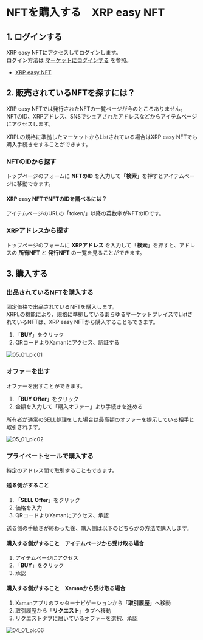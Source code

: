 # NFTを購入する　XRP easy NFT

<a id="05_01_01"></a>
## 1. ログインする

XRP easy NFTにアクセスしてログインします。  
ログイン方法は [マーケットにログインする](/02_how_to_start/02_login) を参照。  
- [XRP easy NFT](https://xrpeasynft.com/)


<a id="05_01_02"></a>
## 2. 販売されているNFTを探すには？

XRP easy NFTでは発行されたNFTの一覧ページが今のところありません。  
NFTのID、XRPアドレス、SNSでシェアされたアドレスなどからアイテムページにアクセスします。

XRPLの規格に準拠したマーケットからListされている場合はXRP easy NFTでも購入手続きをすることができます。

### NFTのIDから探す
トップページのフォームに **NFTのID** を入力して「**検索**」を押すとアイテムページに移動できます。

#### XRP easy NFTでNFTのIDを調べるには？
アイテムページのURLの「token/」以降の英数字がNFTのIDです。


### XRPアドレスから探す
トップページのフォームに **XRPアドレス** を入力して「**検索**」を押すと、アドレスの **所有NFT** と **発行NFT** の一覧を見ることができます。


<a id="05_01_03"></a>
## 3. 購入する

### 出品されているNFTを購入する

固定価格で出品されているNFTを購入します。  
XRPLの機能により、規格に準拠しているあらゆるマーケットプレイスでListされているNFTは、XRP easy NFTから購入することもできます。

1. 「**BUY**」をクリック
2. QRコードよりXamanにアクセス、認証する

<img className="" src="/manual_pic/05_01_pic01.png" alt="05_01_pic01" />

### オファーを出す

オファーを出すことができます。

1. 「**BUY Offer**」をクリック
2. 金額を入力して「購入オファー」より手続きを進める

所有者が通常のSELL処理をした場合は最高額のオファーを提示している相手と取引されます。

<img className="solo" src="/manual_pic/05_01_pic02.png" alt="05_01_pic02" />


### プライベートセールで購入する

特定のアドレス間で取引することもできます。

#### 送る側がすること
1. 「**SELL Offer**」をクリック
2. 価格を入力
3. QRコードよりXamanにアクセス、承認

送る側の手続きが終わった後、購入側は以下のどちらかの方法で購入します。

#### 購入する側がすること　アイテムページから受け取る場合
1. アイテムページにアクセス
2. 「**BUY**」をクリック
3. 承認

#### 購入する側がすること　Xamanから受け取る場合
1. Xamanアプリのフッターナビゲーションから「**取引履歴**」へ移動
2. 取引履歴から「**リクエスト**」タブへ移動
3. リクエストタブに届いているオファーを選択、承認

<img className="" src="/manual_pic/04_01_pic06.png" alt="04_01_pic06" />
